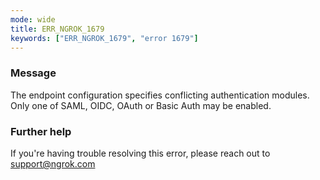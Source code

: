 ```yaml
---
mode: wide
title: ERR_NGROK_1679
keywords: ["ERR_NGROK_1679", "error 1679"]
---
```


### Message

The endpoint configuration specifies conflicting authentication modules. Only one of SAML, OIDC, OAuth or Basic Auth may be enabled.

### Further help

If you're having trouble resolving this error, please reach out to [support@ngrok.com](mailto:support@ngrok.com?subject=Help%20with%20ERR_NGROK_1679)
